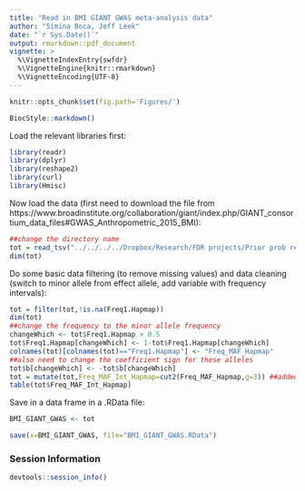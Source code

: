 ```yaml
---
title: "Read in BMI GIANT GWAS meta-analysis data"
author: "Simina Boca, Jeff Leek"
date: "`r Sys.Date()`"
output: rmarkdown::pdf_document
vignette: >
  %\VignetteIndexEntry{swfdr}
  %\VignetteEngine{knitr::rmarkdown}
  %\VignetteEncoding{UTF-8}
---
```


<!--
%% \VignetteEngine{knitr::rmarkdown}
-->

```r
knitr::opts_chunk$set(fig.path='Figures/')
```

```r
BiocStyle::markdown()
```

Load the relevant libraries first:

```r
library(readr)
library(dplyr)
library(reshape2)
library(curl)
library(Hmisc)
```

Now load the data (first need to download the file from https://www.broadinstitute.org/collaboration/giant/index.php/GIANT_consortium_data_files#GWAS_Anthropometric_2015_BMI):

```r
##change the directory name
tot = read_tsv("../../../../Dropbox/Research/FDR projects/Prior prob regression/code/All_ancestries_SNP_gwas_mc_merge_nogc.tbl.uniq")
dim(tot)
```

Do some basic data filtering (to remove missing values) and data cleaning (switch to minor allele from effect allele, add variable with frequency intervals):
```r
tot = filter(tot,!is.na(Freq1.Hapmap))
dim(tot)
##change the frequency to the minor allele frequency
changeWhich <- tot$Freq1.Hapmap > 0.5
tot$Freq1.Hapmap[changeWhich] <- 1-tot$Freq1.Hapmap[changeWhich]
colnames(tot)[colnames(tot)=="Freq1.Hapmap"] <- "Freq_MAF_Hapmap"
##also need to change the coefficient sign for these alleles
tot$b[changeWhich] <- -tot$b[changeWhich]
tot = mutate(tot,Freq_MAF_Int_Hapmap=cut2(Freq_MAF_Hapmap,g=3)) ##added a new variable with frequency intervals for HapMap CEU frequencies
table(tot$Freq_MAF_Int_Hapmap)
```

Save in a data frame in a .RData file:

```r
BMI_GIANT_GWAS <- tot

save(x=BMI_GIANT_GWAS, file="BMI_GIANT_GWAS.RData")
```

### Session Information

```r
devtools::session_info()
```


